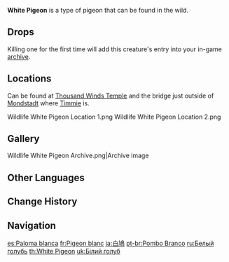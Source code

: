 {{About|the wildlife|the furnishing|White Pigeon (Furnishing)}}
{{Wildlife Infobox
|image       = White Pigeon Icon.png
|type        = Wildlife
|family      = Birds
|group       = Pigeons
|location    = 
|description = A common avian species in Teyvat. Plump and meaty, but also capable of delivering messages.<br>This pure-white member of the pigeon family is especially friendly towards humans, but is also highly perceptive of humans' ill intent. Interesting trivia: There is a widely held belief in [[Mondstadt]] that an authentic [[Sweet Madame]] must be cooked using pigeon meat, but this is just a rumor and nothing more.
}}
'''White Pigeon''' is a type of pigeon that can be found in the wild.

==Drops==
{{Card|Fowl|1}}

Killing one for the first time will add this creature's entry into your in-game [[archive]].

==Locations==
Can be found at [[Thousand Winds Temple]] and the bridge just outside of [[Mondstadt]] where [[Timmie]] is.
<gallery>
Wildlife White Pigeon Location 1.png
Wildlife White Pigeon Location 2.png
</gallery>

==Gallery==
<gallery>
Wildlife White Pigeon Archive.png|Archive image
</gallery>

==Other Languages==
{{Other Languages
|en      = White Pigeon
|zhs     = 白鸽
|zhs_rm  = Bǎigé
|zht     = 白鴿
|zht_rm  = Bǎigé
|zh_tl   = White Pigeon
|ja      = 白鳩
|ja_rm   = Shirohato
|ja_tl   = Dove
|ko      = 흰비둘기
|ko_rm   = Huin-Bidulgi
|ko_tl   = White Pigeon
|es      = Paloma blanca
|es_tl   = White Pigeon
|fr      = Pigeon blanc
|fr_tl   = White Pigeon
|ru      = Белый голубь
|ru_tl   = White Pigeon
|th      = White Pigeon
|vi      = Bồ Câu Trắng
|vi_tl   = White Pigeon
|de      = Weiße Taube
|de_tl   = White Pigeon
|id      = White Pigeon
|pt      = Pombo Branco
|pt_tl   = 
|tr      = Beyaz Güvercin
|tr_tl   = White Pigeon
|it      = Piccione bianco
|it_tl   = 
}}

==Change History==
{{Change History|1.0}}

==Navigation==
{{Wildlife Navbox}}

[[es:Paloma blanca]]
[[fr:Pigeon blanc]]
[[ja:白鳩]]
[[pt-br:Pombo Branco]]
[[ru:Белый голубь]]
[[th:White Pigeon]]
[[uk:Білий голуб]]